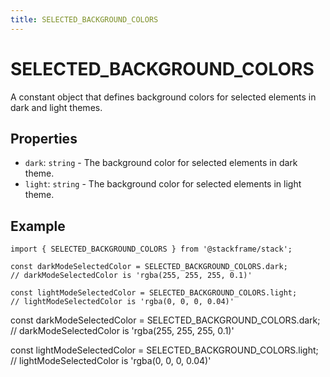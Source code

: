 ```yaml
---
title: SELECTED_BACKGROUND_COLORS
---
```


# SELECTED_BACKGROUND_COLORS

A constant object that defines background colors for selected elements in dark and light themes.

## Properties

- `dark`: `string` - The background color for selected elements in dark theme.
- `light`: `string` - The background color for selected elements in light theme.

## Example

```tsx
import { SELECTED_BACKGROUND_COLORS } from '@stackframe/stack';

const darkModeSelectedColor = SELECTED_BACKGROUND_COLORS.dark;
// darkModeSelectedColor is 'rgba(255, 255, 255, 0.1)'

const lightModeSelectedColor = SELECTED_BACKGROUND_COLORS.light;
// lightModeSelectedColor is 'rgba(0, 0, 0, 0.04)'
```
const darkModeSelectedColor = SELECTED_BACKGROUND_COLORS.dark;
// darkModeSelectedColor is 'rgba(255, 255, 255, 0.1)'

const lightModeSelectedColor = SELECTED_BACKGROUND_COLORS.light;
// lightModeSelectedColor is 'rgba(0, 0, 0, 0.04)'
```